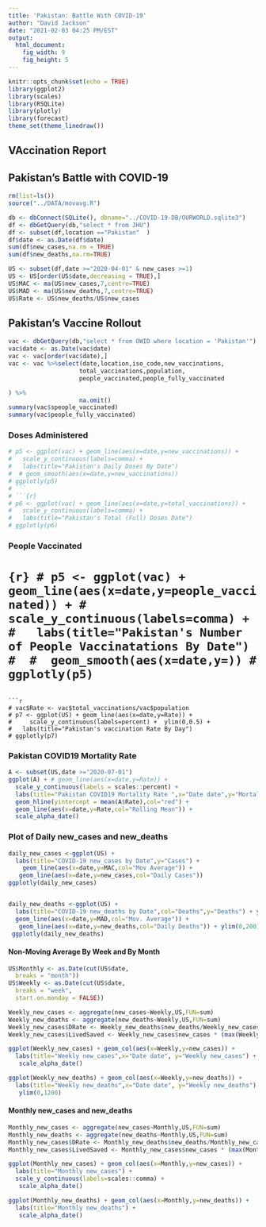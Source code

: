 ```yaml
---
title: 'Pakistan: Battle With COVID-19'
author: "David Jackson"
date: "2021-02-03 04:25 PM/EST"
output: 
  html_document: 
    fig_width: 9
    fig_height: 5
---
```


```r
knitr::opts_chunk$set(echo = TRUE)
library(ggplot2)
library(scales)
library(RSQLite)
library(plotly)
library(forecast)
theme_set(theme_linedraw())
```

## VAccination Report

## Pakistan's Battle with COVID-19

```r
rm(list=ls())
source("../DATA/movavg.R")

db <- dbConnect(SQLite(), dbname="../COVID-19-DB/OURWORLD.sqlite3")
df <- dbGetQuery(db,"select * from JHU")
df <- subset(df,location =="Pakistan"  )
df$date <- as.Date(df$date)
sum(df$new_cases,na.rm = TRUE)
sum(df$new_deaths,na.rm=TRUE)

```
```r
US <- subset(df,date >="2020-04-01" & new_cases >=1)
US <- US[order(US$date,decreasing = TRUE),]
US$MAC <- ma(US$new_cases,7,centre=TRUE)
US$MAD <- ma(US$new_deaths,7,centre=TRUE)
US$Rate <- US$new_deaths/US$new_cases
```

## Pakistan's Vaccine Rollout

```r
vac <- dbGetQuery(db,"select * from OWID where location = 'Pakistan'")
vac$date <- as.Date(vac$date)
vac <- vac[order(vac$date),]
vac <- vac %>%select(date,location,iso_code,new_vaccinations,
                    total_vaccinations,population,
                    people_vaccinated,people_fully_vaccinated

) %>%
                    na.omit()
summary(vac$speople_vaccinated)
summary(vac$people_fully_vaccinated)
```

### Doses Administered 

```r
# p5 <- ggplot(vac) + geom_line(aes(x=date,y=new_vaccinations)) +
#   scale_y_continuous(labels=comma) +
#   labs(title="Pakistan's Daily Doses By Date") 
#  # geom_smooth(aes(x=date,y=new_vaccinations))
# ggplotly(p5)
# ```
# ```{r}
# p6 <- ggplot(vac) + geom_line(aes(x=date,y=total_vaccinations)) +
#   scale_y_continuous(labels=comma) +
#   labs(title="Pakistan's Total (Full) Doses Date") 
# ggplotly(p6)
```

### People Vaccinated

# ```{r}
# p5 <- ggplot(vac) + geom_line(aes(x=date,y=people_vaccinated)) +
#   scale_y_continuous(labels=comma) +
#   labs(title="Pakistan's Number of People Vaccinatations By Date") 
#  #  geom_smooth(aes(x=date,y=))
# ggplotly(p5)
```
<!-- ```{r} -->
<!-- p6 <- ggplot(vac) + geom_line(aes(x=date,y=total_vaccinations)) + -->
<!--   scale_y_continuous(labels=comma) + -->
<!--   labs(title="Pakistan's Total  Number of People Fully Vaccinated By Date")  -->
<!-- ggplotly(p6) -->

```

```r
# vac$Rate <- vac$total_vaccinations/vac$population
# p7 <- ggplot(US) + geom_line(aes(x=date,y=Rate)) + 
#     scale_y_continuous(labels=percent) +  ylim(0,0.5) +
#   labs(title="Pakistan's vaccination Rate By Day")
# ggplotly(p7)

```

### Pakistan COVID19 Mortality Rate

```r
A <- subset(US,date >="2020-07-01")
ggplot(A) + # geom_line(aes(x=date,y=Rate)) +
  scale_y_continuous(labels = scales::percent) +
  labs(title="Pakistan COVID19 Mortality Rate ",x="Date date",y="Mortality Rate") +
  geom_hline(yintercept = mean(A$Rate),col="red") +
  geom_line(aes(x=date,y=Rate,col="Rolling Mean")) +
  scale_alpha_date()

```

### Plot of Daily new_cases and new_deaths

```r
daily_new_cases <-ggplot(US) + 
  labs(title="COVID-19 new_cases by Date",y="Cases") +
    geom_line(aes(x=date,y=MAC,col="Mov Average")) +
   geom_line(aes(x=date,y=new_cases,col="Daily Cases"))
ggplotly(daily_new_cases)


daily_new_deaths <-ggplot(US) + 
  labs(title="COVID-19 new_deaths by Date",col="Deaths",y="Deaths") + ylim(0,1000) +
  geom_line(aes(x=date,y=MAD,col="Mov. Average")) +
   geom_line(aes(x=date,y=new_deaths,col="Daily Deaths")) + ylim(0,200)
 ggplotly(daily_new_deaths)

```

#### Non-Moving Average By Week and By Month

```r
US$Monthly <- as.Date(cut(US$date,
  breaks = "month"))
US$Weekly <- as.Date(cut(US$date,
  breaks = "week",
  start.on.monday = FALSE))

```
```r
Weekly_new_cases <- aggregate(new_cases~Weekly,US,FUN=sum)
Weekly_new_deaths <- aggregate(new_deaths~Weekly,US,FUN=sum)
Weekly_new_cases$DRate <- Weekly_new_deaths$new_deaths/Weekly_new_cases$new_cases
Weekly_new_cases$LivedSaved <- Weekly_new_cases$new_cases * (max(Weekly_new_cases$DRate) - Weekly_new_cases$DRate) 

```
```r
ggplot(Weekly_new_cases) + geom_col(aes(x=Weekly,y=new_cases)) + 
  labs(title="Weekly new_cases",x="Date date", y="Weekly new_cases") +
   scale_alpha_date()

ggplot(Weekly_new_deaths) + geom_col(aes(x=Weekly,y=new_deaths)) + 
  labs(title="Weekly new_deaths",x="Date date", y="Weekly new_deaths") +
   ylim(0,1200)
``` 


#### Monthly new_cases and new_deaths

```r

Monthly_new_cases <- aggregate(new_cases~Monthly,US,FUN=sum)
Monthly_new_deaths <- aggregate(new_deaths~Monthly,US,FUN=sum)
Monthly_new_cases$DRate <- Monthly_new_deaths$new_deaths/Monthly_new_cases$new_cases
Monthly_new_cases$LivedSaved <- Monthly_new_cases$new_cases * (max(Monthly_new_cases$DRate) - Monthly_new_cases$DRate) * 100
```
```r
ggplot(Monthly_new_cases) + geom_col(aes(x=Monthly,y=new_cases)) +
  labs(title="Monthly new_cases") +
  scale_y_continuous(labels=scales::comma) +
   scale_alpha_date()

ggplot(Monthly_new_deaths) + geom_col(aes(x=Monthly,y=new_deaths)) +
  labs(title="Monthly new_deaths") +
   scale_alpha_date()
```